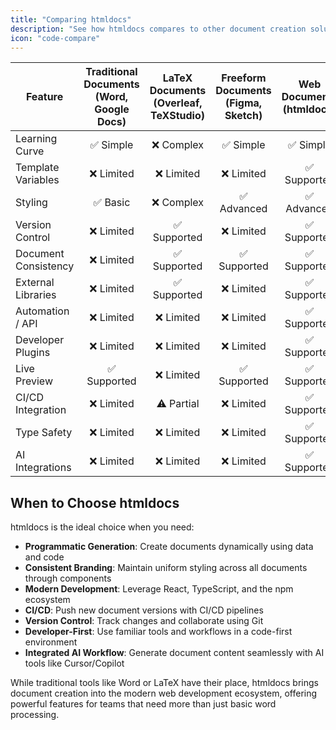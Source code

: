 ```yaml
---
title: "Comparing htmldocs"
description: "See how htmldocs compares to other document creation solutions"
icon: "code-compare"
---
```



| Feature | Traditional Documents<br/>(Word, Google Docs) | LaTeX Documents<br/>(Overleaf, TeXStudio) | Freeform Documents<br/>(Figma, Sketch) | Web Documents<br/>(htmldocs) |
|---------|:-------------------------------------------:|:----------------------------------------:|:-------------------------------------:|:---------------------------:|
| Learning Curve | ✅ Simple | ❌ Complex | ✅ Simple | ✅ Simple |
| Template Variables | ❌ Limited | ❌ Limited | ❌ Limited | ✅ Supported |
| Styling | ✅ Basic | ❌ Complex | ✅ Advanced | ✅ Advanced |
| Version Control | ❌ Limited | ✅ Supported | ❌ Limited | ✅ Supported |
| Document Consistency | ❌ Limited | ✅ Supported | ✅ Supported | ✅ Supported |
| External Libraries | ❌ Limited | ✅ Supported | ❌ Limited | ✅ Supported |
| Automation / API | ❌ Limited | ❌ Limited | ❌ Limited | ✅ Supported |
| Developer Plugins | ❌ Limited | ❌ Limited | ❌ Limited | ✅ Supported |
| Live Preview | ✅ Supported | ❌ Limited | ✅ Supported | ✅ Supported |
| CI/CD Integration | ❌ Limited | ⚠️ Partial | ❌ Limited | ✅ Supported |
| Type Safety | ❌ Limited | ❌ Limited | ❌ Limited | ✅ Supported |
| AI Integrations | ❌ Limited | ❌ Limited | ❌ Limited | ✅ Supported |

## When to Choose htmldocs

htmldocs is the ideal choice when you need:

- **Programmatic Generation**: Create documents dynamically using data and code
- **Consistent Branding**: Maintain uniform styling across all documents through components
- **Modern Development**: Leverage React, TypeScript, and the npm ecosystem
- **CI/CD**: Push new document versions with CI/CD pipelines
- **Version Control**: Track changes and collaborate using Git
- **Developer-First**: Use familiar tools and workflows in a code-first environment
- **Integrated AI Workflow**: Generate document content seamlessly with AI tools like Cursor/Copilot

While traditional tools like Word or LaTeX have their place, htmldocs brings document creation into the modern web development ecosystem, offering powerful features for teams that need more than just basic word processing. 